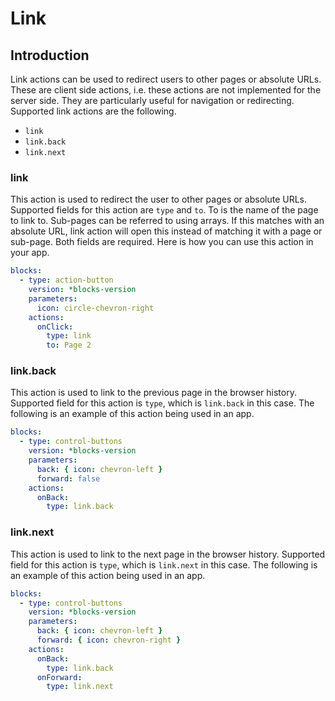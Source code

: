 # Link

## Introduction

Link actions can be used to redirect users to other pages or absolute URLs. These are client side
actions, i.e. these actions are not implemented for the server side. They are particularly useful
for navigation or redirecting. Supported link actions are the following.

- `link`
- `link.back`
- `link.next`

### link

This action is used to redirect the user to other pages or absolute URLs. Supported fields for this
action are `type` and `to`. To is the name of the page to link to. Sub-pages can be referred to
using arrays. If this matches with an absolute URL, link action will open this instead of matching
it with a page or sub-page. Both fields are required. Here is how you can use this action in your
app.

```yaml validate
blocks:
  - type: action-button
    version: *blocks-version
    parameters:
      icon: circle-chevron-right
    actions:
      onClick:
        type: link
        to: Page 2
```

### link.back

This action is used to link to the previous page in the browser history. Supported field for this
action is `type`, which is `link.back` in this case. The following is an example of this action
being used in an app.

```yaml validate
blocks:
  - type: control-buttons
    version: *blocks-version
    parameters:
      back: { icon: chevron-left }
      forward: false
    actions:
      onBack:
        type: link.back
```

### link.next

This action is used to link to the next page in the browser history. Supported field for this action
is `type`, which is `link.next` in this case. The following is an example of this action being used
in an app.

```yaml validate
blocks:
  - type: control-buttons
    version: *blocks-version
    parameters:
      back: { icon: chevron-left }
      forward: { icon: chevron-right }
    actions:
      onBack:
        type: link.back
      onForward:
        type: link.next
```
